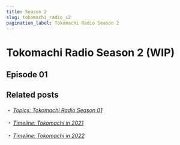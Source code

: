 ```yaml
---
title: Season 2
slug: tokomachi_radio_s2
pagination_label: Tokomachi Radio Season 2
---
```


# Tokomachi Radio Season 2 (WIP)

## Episode 01

## Related posts

・ [<i class="fa-solid fa-microphone-lines" /> _Topics: Tokomachi Radio Season 01_](/docs/radio/tokomachi_radio_s1) &nbsp; <i class="fa-solid fa-arrow-right-from-bracket" />

・ [<i class="fa-solid fa-microphone-lines" /> _Timeline: Tokomachi in 2021_](/docs/timeline/2021) &nbsp; <i class="fa-solid fa-arrow-right-from-bracket" />

・ [<i class="fa-solid fa-microphone-lines" /> _Timeline: Tokomachi in 2022_](/timeline/2022/) &nbsp; <i class="fa-solid fa-arrow-right-from-bracket" />
